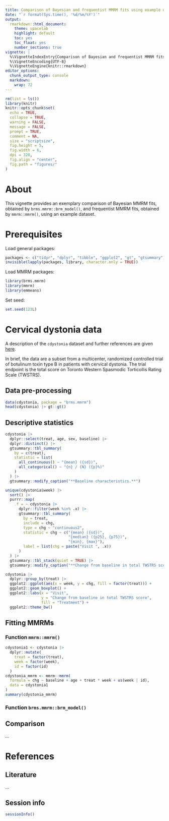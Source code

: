 ```yaml
---
title: Comparison of Bayesian and frequentist MMRM fits using example datasets
date: "`r format(Sys.time(), '%d/%m/%Y')`"
output:
  rmarkdown::html_document:
    theme: spacelab
    highlight: default
    toc: yes
    toc_float: yes
    number_sections: true 
vignette: |
  %\VignetteIndexEntry{Comparison of Bayesian and frequentist MMRM fits using example datasets}
  %\VignetteEncoding{UTF-8}
  %\VignetteEngine{knitr::rmarkdown} 
editor_options:
  chunk_output_type: console
  markdown:
    wrap: 72
---
```


```r
rm(list = ls())
library(knitr)
knitr::opts_chunk$set(
  echo = TRUE,
  collapse = TRUE,
  warning = FALSE,
  message = FALSE,
  prompt = TRUE,
  comment = NA,
  size = "scriptsize",
  fig.height = 5,
  fig.width = 6,
  dpi = 320,
  fig.align = "center",
  fig.path = "figures/"
)
```

# About {.unnumbered}

This vignette provides an exemplary comparison of Bayesian MMRM fits, obtained by `brms.mmrm::brm_model()`, and frequentist MMRM fits, obtained by `mmrm::mmrm()`, using an example dataset.

# Prerequisites

Load general packages:

```r
packages <- c("tidyr", "dplyr", "tibble", "ggplot2", "gt", "gtsummary")
invisible(lapply(packages, library, character.only = TRUE))
```

Load MMRM packages:

```r
library(brms.mmrm)
library(mmrm)
library(emmeans)
```

Set seed:

```r
set.seed(123L)
```


# Cervical dystonia data

A description of the `cdystonia` dataset and further references are given [here](https://hbiostat.org/data/repo/cdystonia).

In brief, the data are a subset from a multicenter, randomized controlled trial of botulinum toxin type B in patients with cervical dystonia. The trial endpoint is the total score on Toronto Western Spasmodic Torticollis Rating Scale (TWSTRS).

## Data pre-processing 
```r
data(cdystonia, package = "brms.mmrm")
head(cdystonia) |> gt::gt()
```

## Descriptive statistics

```r
cdystonia |>
  dplyr::select(treat, age, sex, baseline) |>
  dplyr::distinct() |>
  gtsummary::tbl_summary(
    by = c(treat),
    statistic = list(
      all_continuous() ~ "{mean} ({sd})",
      all_categorical() ~ "{n} / {N} ({p}%)"
    )
  ) |>
  gtsummary::modify_caption("**Baseline characteristics.**")
```

```r
unique(cdystonia$week) |>
  sort() |>
  purrr::map(
    .f = ~ cdystonia |>
      dplyr::filter(week %in% .x) |>
      gtsummary::tbl_summary(
        by = treat,
        include = chg,
        type = chg ~ "continuous2",
        statistic = chg ~ c("{mean} ({sd})",
                            "{median} ({p25}, {p75})",
                            "{min}, {max}"),
        label = list(chg = paste("Visit ", .x))
      )
  ) |>
  gtsummary::tbl_stack(quiet = TRUE) |>
  gtsummary::modify_caption("**Change from baseline in total TWSTRS score.**")
```

```r
cdystonia |>
  dplyr::group_by(treat) |>
  ggplot2::ggplot(aes(x = week, y = chg, fill = factor(treat))) +
  ggplot2::geom_boxplot() +
  ggplot2::labs(x = "Visit",
                y = "Change from baseline in total TWSTRS score",
                fill = "Treatment") +
  ggplot2::theme_bw()
```


## Fitting MMRMs

### Function `mmrm::mmrm()`

```r
cdystonia1 <- cdystonia |>
  dplyr::mutate(
    treat = factor(treat),
    week = factor(week),
    id = factor(id)
  )
cdystonia_mmrm <- mmrm::mmrm(
  formula = chg ~ baseline + age + treat * week + us(week | id),
  data = cdystonia1
)
summary(cdystonia_mmrm)
```

### Function `brms.mmrm::brm_model()`

## Comparison 

...

<!--

# HSAUR3 data

## Data pre-processing

...

## Descriptive statistics
...

## Fitting MMRMs

...

## Comparison 

...


```r
```

-->


# References {.unnumbered}

## Literature {.unnumbered}

...

<!--
&nbsp;

<div id="refs"></div>

&nbsp;
-->


## Session info {.unnumbered}

```r
sessionInfo()
```
